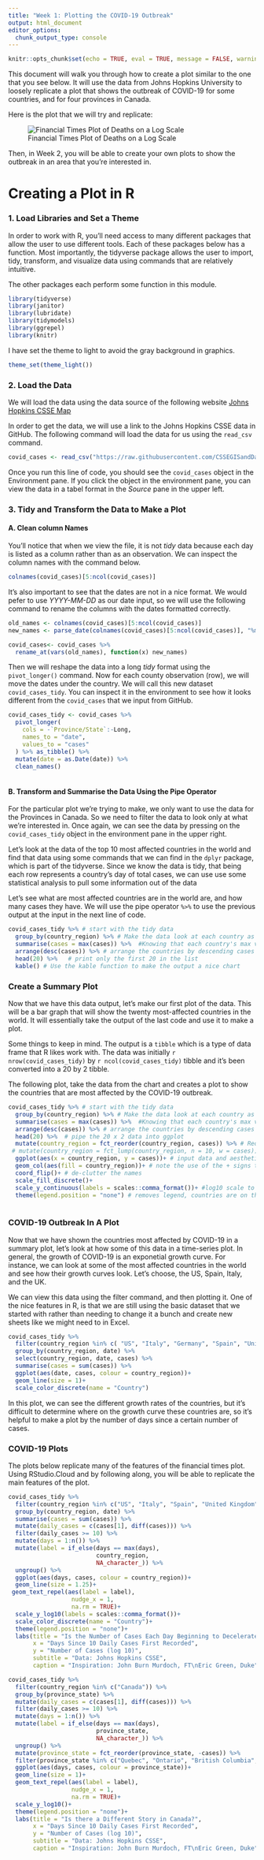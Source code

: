 ```yaml
---
title: "Week 1: Plotting the COVID-19 Outbreak"
output: html_document
editor_options: 
  chunk_output_type: console
---
```


```r
knitr::opts_chunk$set(echo = TRUE, eval = TRUE, message = FALSE, warning = FALSE)
```

This document will walk you through how to create a plot similar to the one that you see below. It will use the data from Johns Hopkins University to loosely replicate a plot that shows the outbreak of COVID-19 for some countries, and for four provinces in Canada. 

Here is the plot that we will try and replicate: 

![Financial Times Plot of Deaths on a Log Scale](Fin_times_plot.png)

Then, in Week 2, you will be able to create your own plots to show the outbreak in an area that you're interested in. 

# Creating a Plot in R

### 1. Load Libraries and Set a Theme

In order to work with R, you'll need access to many different packages that allow the user to use different tools. Each of these packages below has a function. Most importantly, the tidyverse package allows the user to import, tidy, transform, and visualize data using commands that are relatively intuitive. 

The other packages each perform some function in this module. 

```r
library(tidyverse)
library(janitor)
library(lubridate)
library(tidymodels)
library(ggrepel)
library(knitr)
```

I have set the theme to light to avoid the gray background in graphics.

```r
theme_set(theme_light())
```


### 2. Load the Data

We will load the data using the data source of the following website [Johns Hopkins CSSE Map](https://coronavirus.jhu.edu/map.html)

In order to get the data, we will use a link to the Johns Hopkins CSSE data in GitHub. The following command will load the data for us using the `read_csv` command.

```r
covid_cases <- read_csv("https://raw.githubusercontent.com/CSSEGISandData/COVID-19/master/csse_covid_19_data/csse_covid_19_time_series/time_series_covid19_confirmed_global.csv")

```

Once you run this line of code, you should see the `covid_cases` object in the Environment pane. If you click the object in the environment pane, you can view the data in a tabel format in the *Source* pane in the upper left.

### 3. Tidy and Transform the Data to Make a Plot

#### A. Clean column Names

You'll notice that when we view the file, it is not *tidy* data because each day is listed as a column rather than as an observation. We can inspect the column names with the command below.

```r
colnames(covid_cases)[5:ncol(covid_cases)]
```

It's also important to see that the dates are not in a nice format. We would pefer to use *YYYY-MM-DD* as our date input, so we will use the following command to rename the columns with the dates formatted correctly.

```r
old_names <- colnames(covid_cases)[5:ncol(covid_cases)]
new_names <- parse_date(colnames(covid_cases)[5:ncol(covid_cases)], "%m/%d/%y")

covid_cases<- covid_cases %>% 
  rename_at(vars(old_names), function(x) new_names)

```

Then we will reshape the data into a long *tidy* format using the `pivot_longer()` command. Now for each county observation (row), we will move the dates under the country. We will call this new dataset `covid_cases_tidy`. You can inspect it in the environment to see how it looks different from the `covid_cases` that we input from GitHub. 

```r
covid_cases_tidy <- covid_cases %>% 
  pivot_longer(
    cols = -`Province/State`:-Long,  
    names_to = "date", 
    values_to = "cases"
  ) %>% as_tibble() %>% 
  mutate(date = as.Date(date)) %>% 
  clean_names()
 
```


#### B.  Transform and Summarise the Data Using the Pipe Operator

For the particular plot we're trying to make, we only want to use the data for the Provinces in Canada. So we need to filter the data to look only at what we're interested in. Once again, we can see the data by pressing on the `covid_cases_tidy` object in the environment pane in the upper right. 

Let's look at the data of the top 10 most affected countries in the world and find that data using some commands that we can find in the `dplyr` package, which is part of the tidyverse. Since we know the data is tidy, that being each row represents a country's day of total cases, we can use use some statistical analysis to pull some information out of the data

Let's see what are most affected countries are in the world are, and how many cases they have. We will use the pipe operator `%>%` to use the previous output at the input in the next line of code.

```r
covid_cases_tidy %>% # start with the tidy data
  group_by(country_region) %>% # Make the data look at each country as one "group"
  summarise(cases = max(cases)) %>%  #Knowing that each country's max value is the total number of cases
  arrange(desc(cases)) %>% # arrange the countries by descending cases
  head(20) %>%   # print only the first 20 in the list
  kable() # Use the kable function to make the output a nice chart
```

### Create a Summary Plot


Now that we have this data output, let's make our first plot of the data. This will be a bar graph that will show the twenty most-affected countries in the world. It will essentially take the output of the last code and use it to make a plot. 

Some things to keep in mind. The output is a `tibble` which is a type of data frame that R likes work with. The data was initially `r nrow(covid_cases_tidy)` by `r ncol(covid_cases_tidy)` tibble and it's been converted into a 20 by 2 tibble.  


The following plot, take the data from the chart and creates a plot to show the countries that are most affected by the COVID-19 outbreak.


```r
covid_cases_tidy %>% # start with the tidy data
  group_by(country_region) %>% # Make the data look at each country as one "group"
  summarise(cases = max(cases)) %>%  #Knowing that each country's max value is the total number of cases
  arrange(desc(cases)) %>% # arrange the countries by descending cases
  head(20) %>%  # pipe the 20 x 2 data into ggplot
  mutate(country_region = fct_reorder(country_region, cases)) %>% # Reorder the plot by cases
 # mutate(country_region = fct_lump(country_region, n = 10, w = cases)) %>% 
  ggplot(aes(x = country_region, y = cases))+ # input data and aesthetic mapping the variables into a plot
  geom_col(aes(fill = country_region))+ # note the use of the + signs to add layers to plots
  coord_flip()+ # de-clutter the names
  scale_fill_discrete()+
  scale_y_continuous(labels = scales::comma_format())+ #log10 scale to show reasonable scale
  theme(legend.position = "none") # removes legend, countries are on the side
  
```


### COVID-19 Outbreak In A Plot

Now that we have shown the countries most affected by COVID-19 in a summary plot, let's look at how some of this data in a time-series plot. In general, the growth of COVID-19 is an exponetial growth curve. For instance, we can look at some of the most affected countries in the world and see how their growth curves look. Let's choose, the US, Spain, Italy, and the UK. 

We can view this data using the filter command, and then plotting it. One of the nice features in R, is that we are still using the basic dataset that we started with rather than needing to change it a bunch and create new sheets like we might need to in Excel. 

```r
covid_cases_tidy %>% 
  filter(country_region %in% c( "US", "Italy", "Germany", "Spain", "United Kingdom")) %>% 
  group_by(country_region, date) %>% 
  select(country_region, date, cases) %>%
  summarise(cases = sum(cases)) %>% 
  ggplot(aes(date, cases, colour = country_region))+
  geom_line(size = 1)+
  scale_color_discrete(name = "Country")
```

In this plot, we can see the different growth rates of the countries, but it's difficult to determine where on the growth curve these countries are, so it's helpful to make a plot by the number of days since a certain number of cases.


### COVID-19 Plots

The plots below replicate many of the features of the financial times plot. Using RStudio.Cloud and by following along, you will be able to replicate the main features of the plot.

```r
covid_cases_tidy %>% 
  filter(country_region %in% c("US", "Italy", "Spain", "United Kingdom", "Canada", "Germany")) %>%
  group_by(country_region, date) %>%
  summarise(cases = sum(cases)) %>% 
  mutate(daily_cases = c(cases[1], diff(cases))) %>%
  filter(daily_cases >= 10) %>% 
  mutate(days = 1:n()) %>% 
  mutate(label = if_else(days == max(days), 
                         country_region, 
                         NA_character_)) %>%
  ungroup() %>%
  ggplot(aes(days, cases, colour = country_region))+
  geom_line(size = 1.25)+
 geom_text_repel(aes(label = label), 
                  nudge_x = 1, 
                  na.rm = TRUE)+
  scale_y_log10(labels = scales::comma_format())+
  scale_color_discrete(name = "Country")+
  theme(legend.position = "none")+
  labs(title = "Is the Number of Cases Each Day Beginning to Decelerate?", 
       x = "Days Since 10 Daily Cases First Recorded",
       y = "Number of Cases (log 10)",
       subtitle = "Data: Johns Hopkins CSSE",
       caption = "Inspiration: John Burn Murdoch, FT\nEric Green, Duke")
```

 

```r
covid_cases_tidy %>% 
  filter(country_region %in% c("Canada")) %>%
  group_by(province_state) %>% 
  mutate(daily_cases = c(cases[1], diff(cases))) %>% 
  filter(daily_cases >= 10) %>%
  mutate(days = 1:n()) %>%
  mutate(label = if_else(days == max(days), 
                         province_state, 
                         NA_character_)) %>%
  ungroup() %>%
  mutate(province_state = fct_reorder(province_state, -cases)) %>% 
  filter(province_state %in% c("Quebec", "Ontario", "British Columbia", "Alberta")) %>% 
  ggplot(aes(days, cases, colour = province_state))+
  geom_line(size = 1)+
  geom_text_repel(aes(label = label), 
                  nudge_x = 1, 
                  na.rm = TRUE)+
  scale_y_log10()+
  theme(legend.position = "none")+
  labs(title = "Is there a Different Story in Canada?", 
       x = "Days Since 10 Daily Cases First Recorded",
       y = "Number of Cases (log 10)",
       subtitle = "Data: Johns Hopkins CSSE",
       caption = "Inspiration: John Burn Murdoch, FT\nEric Green, Duke")

```


